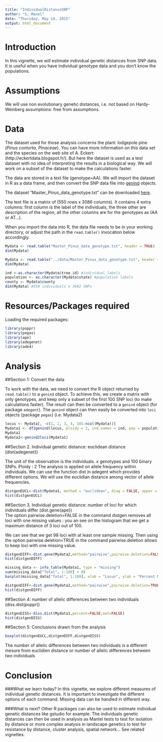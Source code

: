 ```yaml
---
title: "IndividualDistanceSNP"
author: "S. Manel"
date: "Thursday, May 14, 2015"
output: html_document
---
```


Introduction
=========
In this vignette, we will estimate individual genetic distances from SNP data. It is useful when you have individual genotype data and you don't know the populations. 



Assumptions
============
We will use non evolutionary genetic distances, i.e. not based on Hardy-Weinberg assumptions: free from assumptions.
 

Data
==========
The dataset used for those analysis concerns the plant: lodgepole pine (*Pinus
contorta*, *Pinaceae*). You can have more information on this data set and the
species on the web site of A. Eckert:  (http://eckertdata.blogspot.fr/). But
here the dataset is used as a test dataset with no idea of interpreting the
results in a biological way. We will work on a subset of the dataset to make
the calculations faster.
 

The data are stored in a text file (genotype=AA). We will  import the dataset
in R as a data frame, and then  convert the SNP data file into
[genind](http://www.inside-r.org/packages/cran/adegenet/docs/.valid.genind)
objects.

The dataset "Master_Pinus_data_genotype.txt" can be downloaded 
[here](https://github.com/NESCent/popgenInfo/tree/master/data/Master_Pinus_data_genotype.txt).

The  text file is a matrix of (550 rows x 3086 columns). It contains 4 extra
columns: first column is the label of the individuals, the three other are
description of the region, all the other columns are for the genotypes as (AA or
AT...).

When you import the data into R, the data file needs to be in your working directory, 
or adjust the path in the `read.table()` invocation below accordingly.


```r

Mydata <- read.table("Master_Pinus_data_genotype.txt", header = TRUE)   
dim(Mydata) 
```

```r

Mydata <- read.table("../data/Master_Pinus_data_genotype.txt", header = TRUE)   
dim(Mydata) 
```

```r
ind <-as.character(Mydata$tree_id) #individual labels 
population <- as.character(Mydata$state) #population labels
county <- Mydata$county 
dim(Mydata) #550 individuals x 3082 SNPs
```


Resources/Packages required
=============
 

Loading the required packages:  
```r
 
library(poppr)
library(pegas)
library(ape)
library(adegenet)
library(ade4)
```

Analysis   
==========================================
 
##Section 1: Convert the data
  

To work with the data, we need to convert the R object returned by `read.table()` to a `genind` object.
To achieve this, we create a matrix with only genotypes, and keep only a subset of the first 100
SNP loci (to make calculations faster). The result can then be converted to a `genind` object (for package `adegent`).
The `genind` object can then easily be converted into  `loci` objects (package `pegas`) (i.e. Mydata2)


```r
locus <- Mydata[, -c(1, 2, 3, 4, 105:ncol(Mydata))] 
Mydata1 <- df2genind(locus, ploidy = 2, ind.names = ind, pop = population)
Mydata1
Mydata2<-genind2loci(Mydata1)
```





##Section 2. Individual genetic distance: euclidean distance (dist{adegenet})

The unit of the observation is the individuals. x genotypes and 100 binary SNPs.
Ploidy : 2
The analysis is applied on allele frequency within individuals. 
We can use the function dist in adegent which provides different options. We will use the euclidian distance among vector of allele frequencies.


```r

distgenEUCL<-dist(Mydata1, method = "euclidean", diag = FALSE, upper = FALSE, p = 2)
hist(distgenEUCL)

```

 
##Section 3.  Individual genetic distance: number of loci for which individuals differ (dist.gene{ape})  
The option pairwise.deletion=FALSE in the command distgen removes all loci with one missing values : you an see on the histogram that we get a maximum distance of 3 loci out of 100.

We can see that we get 98 loci with at least one sample missing.
Then using the option pairwise.deletion=TRUE in the command pairwise.deletion allows to keep loci with one missing value.
 

```r

distgenDIFF<-dist.gene(Mydata2,method="pairwise",pairwise.deletion=FALSE,variance=FALSE)
hist(distgenDIFF)

missing_data <- info_table(Mydata1, type = "missing")
sum(missing_data["Total", 1:100] > 0)
barplot(missing_data["Total", 1:100], xlab = "Locus", ylab = "Percent Missing")

distgenDIFF<-dist.gene(Mydata2,method="pairwise",pairwise.deletion=TRUE,variance=FALSE)
hist(distgenDIFF)

```

##Section 4: number of allelic differences between two individuals (diss.dist(poppr))

```r

distgenDISS<-diss.dist(Mydata1,percent=FALSE,mat=FALSE)
hist(distgenDISS)

```



##Section 5: Conclusions drawn from the analysis  

```r


boxplot(distgenEUCL,distgenDIFF,distgenDISS)


```

The number of allelic differences between two individuals is a different mesure from euclidien distance or number of allelic differences between two individuals 

Conclusion 
==========================================
###What we learn today?
In this vignette, we explore different measures of individual genetic distances. 
It is important to investigate the different options of each command.
Missing data can be handled in different way.


###What is next?
Other R packages can also be used to estimate individual genetic distances like gstudio for example. 
The individuals genetic distances can then be used in  analysis as Mantel tests to test for isolation by distance or more complex analysis in landscape genetics to test for resistance by distance, cluster analysis, spatial network... See related vignettes. 

 


